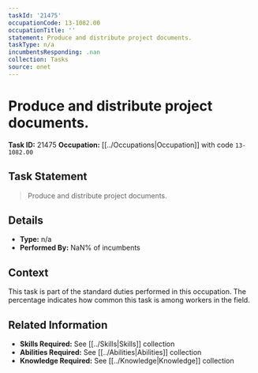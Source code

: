 ```yaml
---
taskId: '21475'
occupationCode: 13-1082.00
occupationTitle: ''
statement: Produce and distribute project documents.
taskType: n/a
incumbentsResponding: .nan
collection: Tasks
source: onet
---
```

# Produce and distribute project documents.

**Task ID:** 21475
**Occupation:** [[../Occupations|Occupation]] with code `13-1082.00`

## Task Statement

> Produce and distribute project documents.

## Details

- **Type:** n/a
- **Performed By:** NaN% of incumbents

## Context

This task is part of the standard duties performed in this occupation. The percentage indicates how common this task is among workers in the field.

## Related Information

- **Skills Required:** See [[../Skills|Skills]] collection
- **Abilities Required:** See [[../Abilities|Abilities]] collection
- **Knowledge Required:** See [[../Knowledge|Knowledge]] collection
